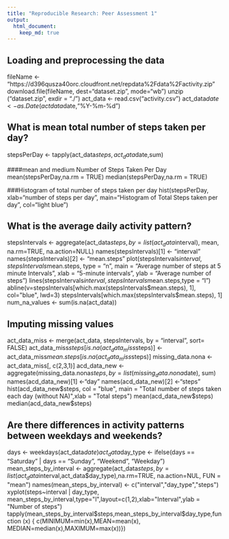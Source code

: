 ```yaml
---
title: "Reproducible Research: Peer Assessment 1"
output: 
  html_document:
    keep_md: true
---
```


## Loading and preprocessing the data
fileName <- "https://d396qusza40orc.cloudfront.net/repdata%2Fdata%2Factivity.zip"
download.file(fileName, dest="dataset.zip", mode="wb") 
unzip ("dataset.zip", exdir = "./")
act_data <- read.csv("activity.csv")
act_data$date <- as.Date(actdata$date,"%Y-%m-%d")


## What is mean total number of steps taken per day?
stepsPerDay <- tapply(act_data$steps, act_data$date,sum)

####mean and medium Number of Steps Taken Per Day
mean(stepsPerDay,na.rm = TRUE)
median(stepsPerDay,na.rm = TRUE)

###Histogram of total number of steps taken per day
hist(stepsPerDay, xlab="number of steps per day", main="Histogram of Total Steps taken per day", col="light blue")

## What is the average daily activity pattern?
stepsIntervals <- aggregate(act_data$steps, by=list(act_data$interval), mean, na.rm=TRUE, na.action=NULL)
names(stepsIntervals)[1] <- "interval"
names(stepsIntervals)[2] <- "mean.steps"
plot(stepsIntervals$interval, stepsIntervals$mean.steps, type = "n", main = "Average number of steps at 5 minute Intervals", xlab = "5-minute intervals", ylab = "Average number of steps") 
lines(stepsIntervals$interval,stepsIntervals$mean.steps,type = "l")
abline(v=stepsIntervals[which.max(stepsIntervals$mean.steps), 1], col="blue", lwd=3)
stepsIntervals[which.max(stepsIntervals$mean.steps), 1]
num_na_values <- sum(is.na(act_data))

## Imputing missing values
act_data_miss <- merge(act_data, stepsIntervals, by = "interval", sort= FALSE)
act_data_miss$steps[is.na(act_data_miss$steps)] <- act_data_miss$mean.steps[is.na(act_data_miss$steps)]
missing_data.nona <- act_data_miss[, c(2,3,1)]
acd_data_new <- aggregate(missing_data.nona$steps, by=list(missing_data.nona$date), sum)
names(acd_data_new)[1] <-"day"
names(acd_data_new)[2] <-"steps"
hist(acd_data_new$steps, col = "blue", main = "Total number of steps taken each day (without NA)",xlab = "Total steps")
mean(acd_data_new$steps)
median(acd_data_new$steps)


## Are there differences in activity patterns between weekdays and weekends?
days <- weekdays(act_data$date)
act_data$day_type <- ifelse(days == "Saturday" | days == "Sunday", "Weekend", "Weekday")
mean_steps_by_interval <- aggregate(act_data$steps,by=list(act_data$interval,act_data$day_type),na.rm=TRUE, na.action=NUL, FUN = "mean")
names(mean_steps_by_interval) <- c("interval","day_type","steps")
xyplot(steps~interval | day_type, mean_steps_by_interval,type="l",layout=c(1,2),xlab="Interval",ylab = "Number of steps")
tapply(mean_steps_by_interval$steps,mean_steps_by_interval$day_type,function (x) { c(MINIMUM=min(x),MEAN=mean(x), MEDIAN=median(x),MAXIMUM=max(x))})

